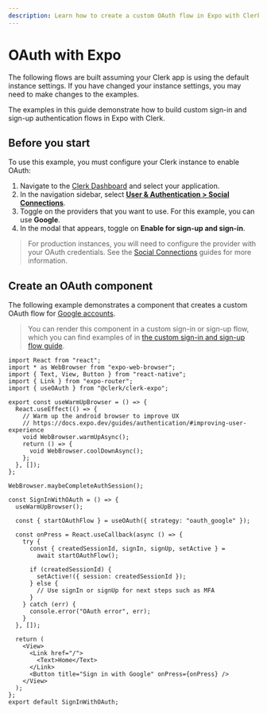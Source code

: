 ```yaml
---
description: Learn how to create a custom OAuth flow in Expo with Clerk.
---
```


# OAuth with Expo

<Callout type="warning">
  The following flows are built assuming your Clerk app is using the default instance settings. If you have changed your instance settings, you may need to make changes to the examples.
</Callout>

The examples in this guide demonstrate how to build custom sign-in and sign-up authentication flows in Expo with Clerk.

## Before you start

To use this example, you must configure your Clerk instance to enable OAuth:

1. Navigate to the [Clerk Dashboard](https://dashboard.clerk.com/) and select your application.
1. In the navigation sidebar, select **[User & Authentication > Social Connections](https://dashboard.clerk.com/last-active?path=user-authentication/social-connections)**.
1. Toggle on the providers that you want to use. For this example, you can use **Google**. 
1. In the modal that appears, toggle on **Enable for sign-up and sign-in**.

> For production instances, you will need to configure the provider with your OAuth credentials. See the [Social Connections](/docs/authentication/social-connections/overview) guides for more information.

## Create an OAuth component

The following example demonstrates a component that creates a custom OAuth flow for [Google accounts](/docs/authentication/social-connections/google).

> You can render this component in a custom sign-in or sign-up flow, which you can find examples of in [the custom sign-in and sign-up flow guide](/docs/references/expo/custom-auth-flows/expo-sign-in-sign-up).

```tsx filename="components/SignInWithOAuth.tsx"
import React from "react";
import * as WebBrowser from "expo-web-browser";
import { Text, View, Button } from "react-native";
import { Link } from "expo-router";
import { useOAuth } from "@clerk/clerk-expo";

export const useWarmUpBrowser = () => {
  React.useEffect(() => {
    // Warm up the android browser to improve UX
    // https://docs.expo.dev/guides/authentication/#improving-user-experience
    void WebBrowser.warmUpAsync();
    return () => {
      void WebBrowser.coolDownAsync();
    };
  }, []);
};

WebBrowser.maybeCompleteAuthSession();

const SignInWithOAuth = () => {
  useWarmUpBrowser();

  const { startOAuthFlow } = useOAuth({ strategy: "oauth_google" });

  const onPress = React.useCallback(async () => {
    try {
      const { createdSessionId, signIn, signUp, setActive } =
        await startOAuthFlow();

      if (createdSessionId) {
        setActive!({ session: createdSessionId });
      } else {
        // Use signIn or signUp for next steps such as MFA
      }
    } catch (err) {
      console.error("OAuth error", err);
    }
  }, []);

  return (
    <View>
      <Link href="/">
        <Text>Home</Text>
      </Link>
      <Button title="Sign in with Google" onPress={onPress} />
    </View>
  );
};
export default SignInWithOAuth;
```